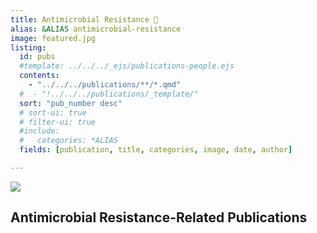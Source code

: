 ```yaml
---
title: Antimicrobial Resistance 🦠
alias: &ALIAS antimicrobial-resistance
image: featured.jpg
listing:
  id: pubs
  #template: ../../../_ejs/publications-people.ejs 
  contents: 
    - "../../../publications/**/*.qmd"
  #  - "!../../../publications/_template/"
  sort: "pub_number desc"
  # sort-ui: true
  # filter-ui: true
  #include:
  #   categories: *ALIAS
  fields: [publication, title, categories, image, date, author]

---
```

![](featured.jpg)

## Antimicrobial Resistance-Related Publications


:::{#pubs}
:::